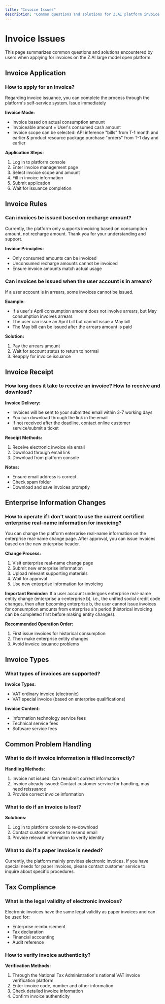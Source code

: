 ```yaml
---
title: "Invoice Issues"
description: "Common questions and solutions for Z.AI platform invoice applications"
---
```


# Invoice Issues

This page summarizes common questions and solutions encountered by users when applying for invoices on the Z.AI large model open platform.

## Invoice Application

### How to apply for an invoice?

Regarding invoice issuance, you can complete the process through the platform's self-service system. Issue immediately

**Invoice Mode:**
- Invoice based on actual consumption amount
- Invoiceable amount = User's consumed cash amount
- Invoice scope can be selected: API inference "bills" from T-1 month and earlier & product resource package purchase "orders" from T-1 day and earlier

**Application Steps:**
1. Log in to platform console
2. Enter invoice management page
3. Select invoice scope and amount
4. Fill in invoice information
5. Submit application
6. Wait for issuance completion

## Invoice Rules

### Can invoices be issued based on recharge amount?

Currently, the platform only supports invoicing based on consumption amount, not recharge amount. Thank you for your understanding and support.

**Invoice Principles:**
- Only consumed amounts can be invoiced
- Unconsumed recharge amounts cannot be invoiced
- Ensure invoice amounts match actual usage

### Can invoices be issued when the user account is in arrears?

If a user account is in arrears, some invoices cannot be issued.

**Example:**
- If a user's April consumption amount does not involve arrears, but May consumption involves arrears
- The user can issue an April bill but cannot issue a May bill
- The May bill can be issued after the arrears amount is paid

**Solution:**
1. Pay the arrears amount
2. Wait for account status to return to normal
3. Reapply for invoice issuance

## Invoice Receipt

### How long does it take to receive an invoice? How to receive and download?

**Invoice Delivery:**
- Invoices will be sent to your submitted email within 3-7 working days
- You can download through the link in the email
- If not received after the deadline, contact online customer service/submit a ticket

**Receipt Methods:**
1. Receive electronic invoice via email
2. Download through email link
3. Download from platform console

**Notes:**
- Ensure email address is correct
- Check spam folder
- Download and save invoices promptly

## Enterprise Information Changes

### How to operate if I don't want to use the current certified enterprise real-name information for invoicing?

You can change the platform enterprise real-name information on the enterprise real-name change page. After approval, you can issue invoices based on the new enterprise header.

**Change Process:**
1. Visit enterprise real-name change page
2. Submit new enterprise information
3. Upload relevant supporting materials
4. Wait for approval
5. Use new enterprise information for invoicing

**Important Reminder:**
If a user account undergoes enterprise real-name entity change (enterprise a->enterprise b), i.e., the unified social credit code changes, then after becoming enterprise b, the user cannot issue invoices for consumption amounts from enterprise a's period (historical invoicing can be completed first before making entity changes).

**Recommended Operation Order:**
1. First issue invoices for historical consumption
2. Then make enterprise entity changes
3. Avoid invoice issuance problems

## Invoice Types

### What types of invoices are supported?

**Invoice Types:**
- VAT ordinary invoice (electronic)
- VAT special invoice (based on enterprise qualifications)

**Invoice Content:**
- Information technology service fees
- Technical service fees
- Software service fees

## Common Problem Handling

### What to do if invoice information is filled incorrectly?

**Handling Methods:**
1. Invoice not issued: Can resubmit correct information
2. Invoice already issued: Contact customer service for handling, may need reissuance
3. Provide correct invoice information

### What to do if an invoice is lost?

**Solutions:**
1. Log in to platform console to re-download
2. Contact customer service to resend email
3. Provide relevant information to verify identity

### What to do if a paper invoice is needed?

Currently, the platform mainly provides electronic invoices. If you have special needs for paper invoices, please contact customer service to inquire about specific procedures.

## Tax Compliance

### What is the legal validity of electronic invoices?

Electronic invoices have the same legal validity as paper invoices and can be used for:
- Enterprise reimbursement
- Tax declaration
- Financial accounting
- Audit reference

### How to verify invoice authenticity?

**Verification Methods:**
1. Through the National Tax Administration's national VAT invoice verification platform
2. Enter invoice code, number and other information
3. Check detailed invoice information
4. Confirm invoice authenticity